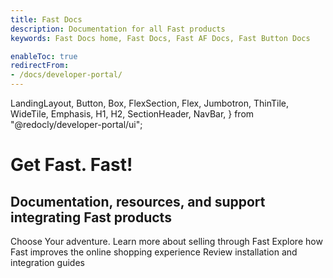 ```yaml
---
title: Fast Docs
description: Documentation for all Fast products
keywords: Fast Docs home, Fast Docs, Fast AF Docs, Fast Button Docs

enableToc: true
redirectFrom:
- /docs/developer-portal/
---
```


  LandingLayout,
  Button,
  Box,
  FlexSection,
  Flex,
  Jumbotron,
  ThinTile,
  WideTile,
  Emphasis,
  H1,
  H2,
  SectionHeader,
  NavBar,
} from "@redocly/developer-portal/ui";



<Jumbotron>
  <NavBar location={props.location} standalone={false} />
  <H1>
    Get <Emphasis>Fast</Emphasis>. Fast!
  </H1>
  <H2>Documentation, resources, and support integrating Fast products</H2>
</Jumbotron>
<Box id="home-page-features" my={25}>
  <SectionHeader>
    Choose <Emphasis>Your</Emphasis> adventure.
  </SectionHeader>
  <FlexSection justifyContent="space-around" flexWrap="wrap">
    <ThinTile
      to="developer-portal/for-sellers/features.mdx"
      icon={forSellersImg}
      header="For Sellers"
    >
      Learn more about selling through Fast
    </ThinTile>
    <ThinTile
      to="developer-portal/for-shoppers/features.mdx"
      icon={forShoppersImg}
      header="For Shoppers"
    >
      Explore how Fast improves the online shopping experience
    </ThinTile>
    <ThinTile
      to="developer-portal/for-developers/platforms.mdx"
      icon={forDevelopersImg}
      header="For Developers"
    >
      Review installation and integration guides
    </ThinTile>
  </FlexSection>
</Box>
